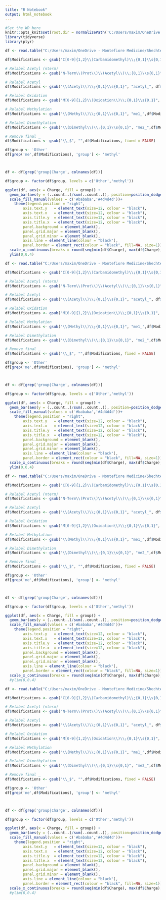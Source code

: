 ```yaml
---
title: "R Notebook"
output: html_notebook
---
```

```r
#Set the WD here
knitr::opts_knit$set(root.dir = normalizePath('C:/Users/maxim/OneDrive - Montefiore Medicine/Shechter/PD_Results_Jan2021/'))
library(tidyverse)
library(plyr)

```

```r
df <- read.table("C:/Users/maxim/OneDrive - Montefiore Medicine/Shechter/PD_Results_Jan2021/OddReplicates_PSMs.txt", header = T)

df$Modifications <- gsub("C[0-9]{1,2}\\(Carbamidomethyl)\\;{0,1}\\s{0,1}","",df$Modifications,fixed = FALSE)

# Relabel Acetyl (nterm)
df$Modifications <- gsub("N-Term\\(Prot\\)\\(Acetyl\\)\\;{0,1}\\s{0,1}", "ntermAcetyl_", df$Modifications, fixed = FALSE)

# Relabel Acetyl 
df$Modifications <- gsub("\\(Acetyl\\)\\;{0,1}\\s{0,1}", "acetyl_", df$Modifications, fixed = FALSE)

# Relabel Oxidation                            
df$Modifications <- gsub("M[0-9]{1,2}\\(Oxidation\\)\\;{0,1}\\s{0,1}", "",df$Modifications, fixed = FALSE)

# Relabel Methylation                            
df$Modifications <- gsub("\\(Methyl\\)\\;{0,1}\\s{0,1}", "me1_",df$Modifications, fixed = FALSE)

# Relabel Dimethylation                            
df$Modifications <- gsub("\\(Dimethyl\\)\\;{0,1}\\s{0,1}", "me2_",df$Modifications, fixed = FALSE)

# Remove final _                           
df$Modifications <- gsub("\\_$", "",df$Modifications, fixed = FALSE)

df$group <- 'Other'
df[grep('me',df$Modifications), 'group'] <- 'methyl'



df <- df[grep('group|Charge', colnames(df))]

df$group <- factor(df$group, levels = c('Other','methyl'))

ggplot(df, aes(x = Charge, fill = group)) +  
  geom_bar(aes(y = (..count..)/sum(..count..)), position=position_dodge())+
  scale_fill_manual(values = c('#bababa','#4d4d4d'))+
    theme(legend.position = "right",
        axis.text.y   = element_text(size=12, colour = "black"),
        axis.text.x   = element_text(size=12, colour = "black"),
        axis.title.y  = element_text(size=12, colour = "black"),
        axis.title.x  = element_text(size=12, colour = "black"),
        panel.background = element_blank(),
        panel.grid.major = element_blank(), 
        panel.grid.minor = element_blank(),
        axis.line = element_line(colour = "black"),
        panel.border = element_rect(colour = "black", fill=NA, size=1))+
  scale_x_continuous(breaks = round(seq(min(df$Charge), max(df$Charge), by = 1),1))+
  ylim(0,0.4)
```

```r
df <- read.table("C:/Users/maxim/OneDrive - Montefiore Medicine/Shechter/PD_Results_Jan2021/GluC_MethylIP_PSMs.txt", header = T)

df$Modifications <- gsub("C[0-9]{1,2}\\(Carbamidomethyl)\\;{0,1}\\s{0,1}","",df$Modifications,fixed = FALSE)

# Relabel Acetyl (nterm)
df$Modifications <- gsub("N-Term\\(Prot\\)\\(Acetyl\\)\\;{0,1}\\s{0,1}", "ntermAcetyl_", df$Modifications, fixed = FALSE)

# Relabel Acetyl 
df$Modifications <- gsub("\\(Acetyl\\)\\;{0,1}\\s{0,1}", "acetyl_", df$Modifications, fixed = FALSE)

# Relabel Oxidation                            
df$Modifications <- gsub("M[0-9]{1,2}\\(Oxidation\\)\\;{0,1}\\s{0,1}", "",df$Modifications, fixed = FALSE)

# Relabel Methylation                            
df$Modifications <- gsub("\\(Methyl\\)\\;{0,1}\\s{0,1}", "me1_",df$Modifications, fixed = FALSE)

# Relabel Dimethylation                            
df$Modifications <- gsub("\\(Dimethyl\\)\\;{0,1}\\s{0,1}", "me2_",df$Modifications, fixed = FALSE)

# Remove final _                           
df$Modifications <- gsub("\\_$", "",df$Modifications, fixed = FALSE)

df$group <- 'Other'
df[grep('me',df$Modifications), 'group'] <- 'methyl'



df <- df[grep('group|Charge', colnames(df))]

df$group <- factor(df$group, levels = c('Other','methyl'))

ggplot(df, aes(x = Charge, fill = group)) +  
  geom_bar(aes(y = (..count..)/sum(..count..)), position=position_dodge())+
  scale_fill_manual(values = c('#bababa','#4d4d4d'))+
    theme(legend.position = "right",
        axis.text.y   = element_text(size=12, colour = "black"),
        axis.text.x   = element_text(size=12, colour = "black"),
        axis.title.y  = element_text(size=12, colour = "black"),
        axis.title.x  = element_text(size=12, colour = "black"),
        panel.background = element_blank(),
        panel.grid.major = element_blank(), 
        panel.grid.minor = element_blank(),
        axis.line = element_line(colour = "black"),
        panel.border = element_rect(colour = "black", fill=NA, size=1))+
  scale_x_continuous(breaks = round(seq(min(df$Charge), max(df$Charge), by = 1),1))+
  ylim(0,0.4)
```

```r
df <- read.table("C:/Users/maxim/OneDrive - Montefiore Medicine/Shechter/PD_Results_Jan2021/TrypsinMethyl_IP_PSMs.txt", header = T)

df$Modifications <- gsub("C[0-9]{1,2}\\(Carbamidomethyl)\\;{0,1}\\s{0,1}","",df$Modifications,fixed = FALSE)

# Relabel Acetyl (nterm)
df$Modifications <- gsub("N-Term\\(Prot\\)\\(Acetyl\\)\\;{0,1}\\s{0,1}", "ntermAcetyl_", df$Modifications, fixed = FALSE)

# Relabel Acetyl 
df$Modifications <- gsub("\\(Acetyl\\)\\;{0,1}\\s{0,1}", "acetyl_", df$Modifications, fixed = FALSE)

# Relabel Oxidation                            
df$Modifications <- gsub("M[0-9]{1,2}\\(Oxidation\\)\\;{0,1}\\s{0,1}", "",df$Modifications, fixed = FALSE)

# Relabel Methylation                            
df$Modifications <- gsub("\\(Methyl\\)\\;{0,1}\\s{0,1}", "me1_",df$Modifications, fixed = FALSE)

# Relabel Dimethylation                            
df$Modifications <- gsub("\\(Dimethyl\\)\\;{0,1}\\s{0,1}", "me2_",df$Modifications, fixed = FALSE)

# Remove final _                           
df$Modifications <- gsub("\\_$", "",df$Modifications, fixed = FALSE)

df$group <- 'Other'
df[grep('me',df$Modifications), 'group'] <- 'methyl'



df <- df[grep('group|Charge', colnames(df))]

df$group <- factor(df$group, levels = c('Other','methyl'))

ggplot(df, aes(x = Charge, fill = group)) +  
  geom_bar(aes(y = (..count..)/sum(..count..)), position=position_dodge())+
  scale_fill_manual(values = c('#bababa','#4d4d4d'))+
    theme(legend.position = "right",
        axis.text.y   = element_text(size=12, colour = "black"),
        axis.text.x   = element_text(size=12, colour = "black"),
        axis.title.y  = element_text(size=12, colour = "black"),
        axis.title.x  = element_text(size=12, colour = "black"),
        panel.background = element_blank(),
        panel.grid.major = element_blank(), 
        panel.grid.minor = element_blank(),
        axis.line = element_line(colour = "black"),
        panel.border = element_rect(colour = "black", fill=NA, size=1))+
  scale_x_continuous(breaks = round(seq(min(df$Charge), max(df$Charge), by = 1),1))
  #ylim(0,0.4)
```
```r
df <- read.table("C:/Users/maxim/OneDrive - Montefiore Medicine/Shechter/PD_Results_Jan2021/Input_Tryp_PSMs.txt", header = T)

df$Modifications <- gsub("C[0-9]{1,2}\\(Carbamidomethyl)\\;{0,1}\\s{0,1}","",df$Modifications,fixed = FALSE)

# Relabel Acetyl (nterm)
df$Modifications <- gsub("N-Term\\(Prot\\)\\(Acetyl\\)\\;{0,1}\\s{0,1}", "ntermAcetyl_", df$Modifications, fixed = FALSE)

# Relabel Acetyl 
df$Modifications <- gsub("\\(Acetyl\\)\\;{0,1}\\s{0,1}", "acetyl_", df$Modifications, fixed = FALSE)

# Relabel Oxidation                            
df$Modifications <- gsub("M[0-9]{1,2}\\(Oxidation\\)\\;{0,1}\\s{0,1}", "",df$Modifications, fixed = FALSE)

# Relabel Methylation                            
df$Modifications <- gsub("\\(Methyl\\)\\;{0,1}\\s{0,1}", "me1_",df$Modifications, fixed = FALSE)

# Relabel Dimethylation                            
df$Modifications <- gsub("\\(Dimethyl\\)\\;{0,1}\\s{0,1}", "me2_",df$Modifications, fixed = FALSE)

# Remove final _                           
df$Modifications <- gsub("\\_$", "",df$Modifications, fixed = FALSE)

df$group <- 'Other'
df[grep('me',df$Modifications), 'group'] <- 'methyl'



df <- df[grep('group|Charge', colnames(df))]

df$group <- factor(df$group, levels = c('Other','methyl'))

ggplot(df, aes(x = Charge, fill = group)) +  
  geom_bar(aes(y = (..count..)/sum(..count..)), position=position_dodge())+
  scale_fill_manual(values = c('#bababa','#4d4d4d'))+
    theme(legend.position = "right",
        axis.text.y   = element_text(size=12, colour = "black"),
        axis.text.x   = element_text(size=12, colour = "black"),
        axis.title.y  = element_text(size=12, colour = "black"),
        axis.title.x  = element_text(size=12, colour = "black"),
        panel.background = element_blank(),
        panel.grid.major = element_blank(), 
        panel.grid.minor = element_blank(),
        axis.line = element_line(colour = "black"),
        panel.border = element_rect(colour = "black", fill=NA, size=1))+
  scale_x_continuous(breaks = round(seq(min(df$Charge), max(df$Charge), by = 1),1))
  #ylim(0,0.4)
```